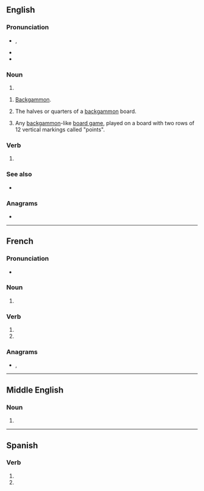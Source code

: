 ==English==

===Pronunciation===
* {{enPR|tāʹbəlz}}, {{IPA|en|/ˈteɪbl̩z/}}
* {{hyph|en|ta|bles}}
* {{audio|en|en-us-tables.ogg|Audio (US)}}

===Noun===
{{head|en|noun form}}

# {{plural of|en|table}}

{{en-plural noun}}

# [[backgammon|Backgammon]].
# {{lb|en|backgammon}} The halves or quarters of a [[backgammon]] board.
# Any [[backgammon]]-like [[board game]], played on a board with two rows of 12 vertical markings called "points".

===Verb===
{{head|en|verb form}}

# {{en-third-person singular of|table}}

===See also===
* {{l|en|turn the tables}}

===Anagrams===
* {{anagrams|en|a=abelst|Bestla|ablest|ablets|bastle|belast|blates|bleats|stable}}

----

==French==

===Pronunciation===
* {{audio|fr|LL-Q150 (fra)-0x010C-tables.wav|Audio}}

===Noun===
{{head|fr|noun plural form|g=f}}

# {{plural of|fr|table}}

===Verb===
{{head|fr|verb form}}

# {{inflection of|fr|tabler||2|s|pres|indc}}
# {{inflection of|fr|tabler||2|s|pres|subj}}

===Anagrams===
* {{l|fr|baltes}}, {{l|fr|stable}}

----

==Middle English==

===Noun===
{{head|enm|noun plural form}}

# {{plural of|enm|table}}

----

==Spanish==

===Verb===
{{head|es|verb form}}

# {{es-verb form of|tablar|ending=-ar|mood=subjunctive|tense=present|number=s|person=2|formal=n}}
# {{es-verb form of|tablar|ending=-ar|mood=imperative|number=s|person=2|formal=n|sense=negative}}